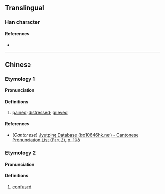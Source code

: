 {{character info}}
==Translingual==

===Han character===
{{Han char|rn=61|rad=心|as=08|sn=11|four=|canj=PIRM|ids=⿰忄或}}

====References====
* {{Han ref|kx=0390.330|dkj=10788|dj=0725.010|hdz=42314.040|uh=60D0|ud=24784}}

----

==Chinese==
{{zh-forms}}

===Etymology 1===

====Pronunciation====
{{zh-pron
|m=yù
|c=wik6
|mc=y
|oc=1y
|ma=
|cat=a
}}

====Definitions====
{{zh-hanzi}}

# [[pained]]; [[distressed]]; [[grieved]]

====References====
* (''Cantonese'') [http://www.iso10646hk.net/jp/document/download.jsp Jyutping Database (iso10646hk.net) - Cantonese Pronunciation List (Part 2), p. 108]

===Etymology 2===

====Pronunciation====
{{zh-pron
|m=xù
|c=
|ma=
|cat=a
}}

====Definitions====
{{zh-hanzi}}

# [[confused]]
